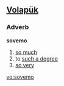 ==[[Volapük]]==
===Adverb===
'''sovemo'''

# [[so much]]
# to [[such a degree]]
# [[so very]]

[[vo:sovemo]]